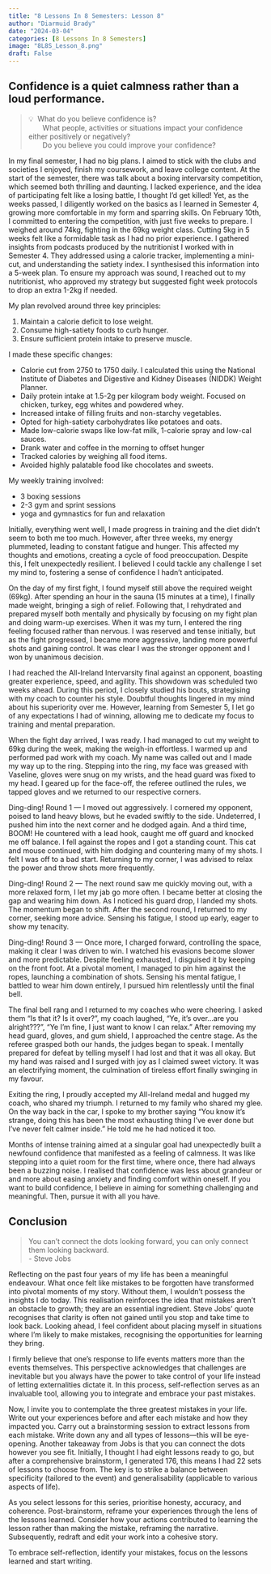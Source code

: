 ```yaml
---
title: "8 Lessons In 8 Semesters: Lesson 8"
author: "Diarmuid Brady"
date: "2024-03-04"
categories: [8 Lessons In 8 Semesters]
image: "8L8S_Lesson_8.png"
draft: False
---
```


## Confidence is a quiet calmness rather than a loud performance.

> 💡&nbsp; What do you believe confidence is? <br>
> &nbsp;&nbsp;&nbsp;&nbsp;&nbsp;&nbsp;&nbsp;What people, activities or situations impact your confidence either positively or negatively? <br>
> &nbsp;&nbsp;&nbsp;&nbsp;&nbsp;&nbsp;&nbsp;Do you believe you could improve your confidence?

In my final semester, I had no big plans. I aimed to stick with the clubs and societies I enjoyed, finish my coursework, and leave college content. 
At the start of the semester, there was talk about a boxing intervarsity competition, which seemed both thrilling and daunting. I lacked experience, and the idea of participating felt like a losing battle, I thought I’d get killed! Yet, as the weeks passed, I diligently worked on the basics as I learned in Semester 4, growing more comfortable in my form and sparring skills.
On February 10th, I committed to entering the competition, with just five weeks to prepare. I weighed around 74kg, fighting in the 69kg weight class. Cutting 5kg in 5 weeks felt like a formidable task as I had no prior experience. I gathered insights from podcasts produced by the nutritionist I worked with in Semester 4. They addressed using a calorie tracker, implementing a mini-cut, and understanding the satiety index. I synthesised this information into a 5-week plan.
To ensure my approach was sound, I reached out to my nutritionist, who approved my strategy but suggested fight week protocols to drop an extra 1-2kg if needed.

My plan revolved around three key principles:

1. Maintain a calorie deficit to lose weight.
2. Consume high-satiety foods to curb hunger.
3. Ensure sufficient protein intake to preserve muscle.

I made these specific changes:

- Calorie cut from 2750 to 1750 daily. I calculated this using the National Institute of Diabetes and Digestive and Kidney Diseases (NIDDK) Weight Planner.
- Daily protein intake at 1.5-2g per kilogram body weight. Focused on chicken, turkey, egg whites and powdered whey.
- Increased intake of filling fruits and non-starchy vegetables.
- Opted for high-satiety carbohydrates like potatoes and oats.
- Made low-calorie swaps like low-fat milk, 1-calorie spray and low-cal sauces.
- Drank water and coffee in the morning to offset hunger
- Tracked calories by weighing all food items.
- Avoided highly palatable food like chocolates and sweets.

My weekly training involved:

- 3 boxing sessions
- 2-3 gym and sprint sessions
- yoga and gymnastics for fun and relaxation

Initially, everything went well, I made progress in training and the diet didn't seem to both me too much. However, after three weeks, my energy plummeted, leading to constant fatigue and hunger. This affected my thoughts and emotions, creating a cycle of food preoccupation. Despite this, I felt unexpectedly resilient. I believed I could tackle any challenge I set my mind to, fostering a sense of confidence I hadn’t anticipated.

On the day of my first fight, I found myself still above the required weight (69kg). After spending an hour in the sauna (15 minutes at a time), I finally made weight, bringing a sigh of relief. Following that, I rehydrated and prepared myself both mentally and physically by focusing on my fight plan and doing warm-up exercises. When it was my turn, I entered the ring feeling focused rather than nervous. I was reserved and tense initially, but as the fight progressed, I became more aggressive, landing more powerful shots and gaining control. It was clear I was the stronger opponent and I won by unanimous decision.

I had reached the All-Ireland Intervarsity final against an opponent, boasting greater experience, speed, and agility. This showdown was scheduled two weeks ahead. During this period, I closely studied his bouts, strategising with my coach to counter his style. Doubtful thoughts lingered in my mind about his superiority over me. However, learning from Semester 5, I let go of any expectations I had of winning, allowing me to dedicate my focus to training and mental preparation.

When the fight day arrived, I was ready. I had managed to cut my weight to 69kg during the week, making the weigh-in effortless. I warmed up and performed pad work with my coach. My name was called out and I made my way up to the ring. Stepping into the ring, my face was greased with Vaseline, gloves were snug on my wrists, and the head guard was fixed to my head. I geared up for the face-off, the referee outlined the rules, we tapped gloves and we returned to our respective corners.

Ding-ding! Round 1 — I moved out aggressively. I cornered my opponent, poised to land heavy blows, but he evaded swiftly to the side. Undeterred, I pushed him into the next corner and he dodged again. And a third time, BOOM! He countered with a lead hook, caught me off guard and knocked me off balance. I fell against the ropes and I got a standing count. This cat and mouse continued, with him dodging and countering many of my shots. I felt I was off to a bad start. Returning to my corner, I was advised to relax the power and throw shots more frequently.

Ding-ding! Round 2 — The next round saw me quickly moving out, with a more relaxed form, I let my jab go more often. I became better at closing the gap and wearing him down. As I noticed his guard drop, I landed my shots. The momentum began to shift. After the second round, I returned to my corner, seeking more advice. Sensing his fatigue, I stood up early, eager to show my tenacity.

Ding-ding! Round 3 — Once more, I charged forward, controlling the space, making it clear I was driven to win. I watched his evasions become slower and more predictable. Despite feeling exhausted, I disguised it by keeping on the front foot. At a pivotal moment, I managed to pin him against the ropes, launching a combination of shots. Sensing his mental fatigue, I battled to wear him down entirely, I pursued him relentlessly until the final bell.

The final bell rang and I returned to my coaches who were cheering. I asked them “Is that it? Is it over?”, my coach laughed, “Ye, it’s over…are you alright???”, “Ye I’m fine, I just want to know I can relax.” After removing my head guard, gloves, and gum shield, I approached the centre stage. As the referee grasped both our hands, the judges began to speak. I mentally prepared for defeat by telling myself I had lost and that it was all okay. But my hand was raised and I surged with joy as I claimed sweet victory. It was an electrifying moment, the culmination of tireless effort finally swinging in my favour. 

Exiting the ring, I proudly accepted my All-Ireland medal and hugged my coach, who shared my triumph. I returned to my family who shared my glee. On the way back in the car, I spoke to my brother saying “You know it’s strange, doing this has been the most exhausting thing I’ve ever done but I’ve never felt calmer inside.” He told me he had noticed it too.

Months of intense training aimed at a singular goal had unexpectedly built a newfound confidence that manifested as a feeling of calmness. It was like stepping into a quiet room for the first time, where once, there had always been a buzzing noise. I realised that confidence was less about grandeur or  and more about easing anxiety and finding comfort within oneself.
If you want to build confidence, I believe in aiming for something challenging and meaningful. Then, pursue it with all you have.

## Conclusion

> You can't connect the dots looking forward, you can only connect them looking backward.<br>
>                                             - Steve Jobs

Reflecting on the past four years of my life has been a meaningful endeavour. What once felt like mistakes to be forgotten have transformed into pivotal moments of my story. Without them, I wouldn’t possess the insights I do today. This realisation reinforces the idea that mistakes aren’t an obstacle to growth; they are an essential ingredient. Steve Jobs’ quote recognises that clarity is often not gained until you stop and take time to look back. Looking ahead, I feel confident about placing myself in situations where I’m likely to make mistakes, recognising the opportunities for learning they bring.

I firmly believe that one’s response to life events matters more than the events themselves. This perspective acknowledges that challenges are inevitable but you always have the power to take control of your life instead of letting externalities dictate it. In this process, self-reflection serves as an invaluable tool, allowing you to integrate and embrace your past mistakes.

Now, I invite you to contemplate the three greatest mistakes in your life. Write out your experiences before and after each mistake and how they impacted you. Carry out a brainstorming session to extract lessons from each mistake. Write down any and all types of lessons—this will be eye-opening. Another takeaway from Jobs is that you can connect the dots however you see fit. Initially, I thought I had eight lessons ready to go, but after a comprehensive brainstorm, I generated 176, this means I had 22 sets of lessons to choose from. The key is to strike a balance between specificity (tailored to the event) and generalisability (applicable to various aspects of life). 

As you select lessons for this series, prioritise honesty, accuracy, and coherence. Post-brainstorm, reframe your experiences through the lens of the lessons learned. Consider how your actions contributed to learning the lesson rather than making the mistake, reframing the narrative. Subsequently, redraft and edit your work into a cohesive story. 

To embrace self-reflection, identify your mistakes, focus on the lessons learned and start writing.